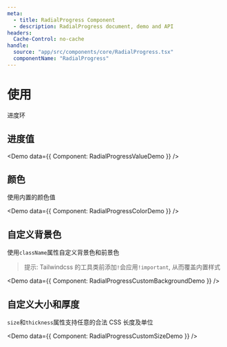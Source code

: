 ```yaml
---
meta:
  - title: RadialProgress Component
  - description: RadialProgress document, demo and API
headers:
  Cache-Control: no-cache
handle:
  source: "app/src/components/core/RadialProgress.tsx"
  componentName: "RadialProgress"
---
```



# 使用

进度环

## 进度值

<Demo data={{ Component: RadialProgressValueDemo }} />

## 颜色

使用内置的颜色值

<Demo data={{ Component: RadialProgressColorDemo }} />

## 自定义背景色

使用`className`属性自定义背景色和前景色

> 提示: Tailwindcss 的工具类前添加`!`会应用`!important`, 从而覆盖内置样式

<Demo data={{ Component: RadialProgressCustomBackgroundDemo }} />

## 自定义大小和厚度

`size`和`thickness`属性支持任意的合法 CSS 长度及单位

<Demo data={{ Component: RadialProgressCustomSizeDemo }} />
